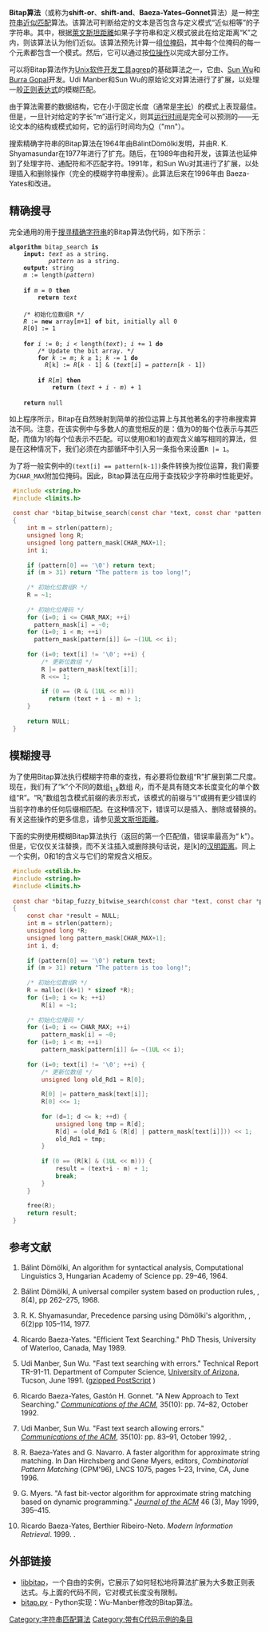 '''Bitap算法'''（或称为'''shift-or'''、'''shift-and'''、'''Baeza-Yates–Gonnet'''算法）是一种[[字符串近似匹配|字符串近似匹配]]算法。该算法可判断给定的文本是否包含与定义模式“近似相等”的子字符串。其中，根据[[萊文斯坦距離|萊文斯坦距離]]{{snd}}如果子字符串和定义模式彼此在给定距离“K”之内，则该算法认为他们近似。该算法预先计算一组[[掩码|位掩码]]，其中每个位掩码的每一个元素都包含一个模式。然后，它可以通过按[[位操作|位操作]]以完成大部分工作。

可以将Bitap算法作为[[UNIX|Unix]][[软件开发工具|软件开发工具]][[agrep|agrep]]的基础算法之一，它由{{tsl|en|Udi Manber||Udi Manber}}、[[Sun_Wu_(computer_scientist)|Sun Wu]]和[[Burra_Gopal|Burra Gopal]]开发。Udi Manber和Sun Wu的原始论文对算法进行了扩展，以处理一般[[正则表达式|正则表达式]]的模糊匹配。

由于算法需要的数据结构，它在小于固定长度（通常是[[字_(计算机)|字长]]）的模式上表现最佳。但是，一旦针对给定的字长“m”进行定义，则其[[时间复杂度|运行时间]]是完全可以预测的——无论文本的结构或模式如何，它的运行时间均为[[大O符号|O]]（"mn"）。

搜索精确字符串的Bitap算法在1964年由BálintDömölki发明，并由R. K. Shyamasundar在1977年进行了扩充。随后，在1989年由{{tsl|en|Ricardo Baeza-Yates||Ricardo Baeza-Yates}}和{{tsl|en|Gaston Gonnet||Gaston Gonnet}}开发，该算法也延伸到了处理字符、通配符和不匹配字符。1991年，{{tsl|en|Udi Manber||Manber}}和Sun Wu对其进行了扩展，以处理插入和删除操作（完全的模糊字符串搜索）。此算法后来在1996年由 Baeza-Yates和{{tsl|en|Gonzalo Navarro||Navarro}}改进。

==精确搜寻==
完全通用的用于[[字串搜尋演算法|搜寻精确字符串]]的Bitap算法伪代码，如下所示：
 '''algorithm''' bitap_search '''is'''
     '''input:''' ''text'' as a string.
            ''pattern'' as a string.
     '''output:''' string
     ''m'' := length(''pattern'')
 
     '''if''' ''m'' = 0 '''then'''
         '''return''' ''text''
 
     /* 初始化位数组R */
     ''R'' := '''new''' array[''m''+1] '''of''' bit, initially all 0
     ''R''[0] := 1
 
     '''for''' ''i'' := 0; ''i'' < length(''text''); ''i'' += 1 '''do'''
         /* Update the bit array. */
         '''for''' ''k'' := ''m''; ''k'' ≥ 1; ''k'' -= 1 '''do'''
           ''R''[k] := ''R''[''k'' - 1] & (''text''[''i''] = ''pattern''[''k'' - 1])
 
         '''if''' ''R''[''m''] '''then'''
             '''return''' (''text'' + ''i'' - ''m'') + 1
 
     '''return''' null

如上程序所示，Bitap在自然映射到简单的按位运算上与其他著名的字符串搜索算法不同。注意，在该实例中与多数人的直觉相反的是：值为0的每个位表示与其匹配，而值为1的每个位表示不匹配。可以使用0和1的直观含义编写相同的算法，但是在这种情况下，我们必须在内部循环中引入另一条指令来设置<code>R |= 1</code>。

为了将一般实例中的<code>(text[i] == pattern[k-1])</code>条件转换为按位运算，我们需要为<code>CHAR_MAX</code>附加位掩码。因此，Bitap算法在应用于查找较少字符串时性能更好。
<syntaxhighlight lang="c">
 #include <string.h>
 #include <limits.h>
 
 const char *bitap_bitwise_search(const char *text, const char *pattern)
 {
     int m = strlen(pattern);
     unsigned long R;
     unsigned long pattern_mask[CHAR_MAX+1];
     int i;
 
     if (pattern[0] == '\0') return text;
     if (m > 31) return "The pattern is too long!";
  
     /* 初始化位数组R */
     R = ~1;
 
     /* 初始化位掩码 */
     for (i=0; i <= CHAR_MAX; ++i)
       pattern_mask[i] = ~0;
     for (i=0; i < m; ++i)
       pattern_mask[pattern[i]] &= ~(1UL << i);
 
     for (i=0; text[i] != '\0'; ++i) {
         /* 更新位数组 */
         R |= pattern_mask[text[i]];
         R <<= 1;
 
         if (0 == (R & (1UL << m)))
           return (text + i - m) + 1;
     }
 
     return NULL;
 }
</syntaxhighlight>

==模糊搜寻==
为了使用Bitap算法执行模糊字符串的查找，有必要将位数组“R”扩展到第二尺度。现在，我们有了“k”个不同的数组<sub>1..''k''</sub>{{snd}}数组 ''R<sub>i</sub>''，而不是具有随文本长度变化的单个数组“R”。“R<sub>i</sub>”数组包含模式前缀的表示形式，该模式的前缀与“i”或拥有更少错误的当前字符串的任何后缀相匹配。在这种情况下，错误可以是插入、删除或替换的。有关这些操作的更多信息，请参见[[萊文斯坦距離|萊文斯坦距離]]。

下面的实例使用模糊Bitap算法执行{{tsl|en|fuzzy matching||模糊匹配}}（返回的第一个匹配值，错误率最高为“ k”）。但是，它仅仅关注替换，而不关注插入或删除{{snd}}换句话说，是[k]的[[汉明距离|汉明距离]]。同上一个实例，0和1的含义与它们的常规含义相反。
<syntaxhighlight lang="c">
 #include <stdlib.h>
 #include <string.h>
 #include <limits.h>
 
 const char *bitap_fuzzy_bitwise_search(const char *text, const char *pattern, int k)
 {
     const char *result = NULL;
     int m = strlen(pattern);
     unsigned long *R;
     unsigned long pattern_mask[CHAR_MAX+1];
     int i, d;
 
     if (pattern[0] == '\0') return text;
     if (m > 31) return "The pattern is too long!";
 
     /* 初始化位数组R */
     R = malloc((k+1) * sizeof *R);
     for (i=0; i <= k; ++i)
         R[i] = ~1;
 
     /* 初始化位掩码 */
     for (i=0; i <= CHAR_MAX; ++i)
         pattern_mask[i] = ~0;
     for (i=0; i < m; ++i)
         pattern_mask[pattern[i]] &= ~(1UL << i);
 
     for (i=0; text[i] != '\0'; ++i) {
         /* 更新位数组 */
         unsigned long old_Rd1 = R[0];
 
         R[0] |= pattern_mask[text[i]];
         R[0] <<= 1;
 
         for (d=1; d <= k; ++d) {
             unsigned long tmp = R[d];
             R[d] = (old_Rd1 & (R[d] | pattern_mask[text[i]])) << 1;
             old_Rd1 = tmp;
         }
 
         if (0 == (R[k] & (1UL << m))) {
             result = (text+i - m) + 1;
             break;
         }
     }
 
     free(R);
     return result;
 }
</syntaxhighlight>

==参考文献==
#{{note|Domolki64}} Bálint Dömölki, An algorithm for syntactical analysis, Computational Linguistics 3, Hungarian Academy of Science pp. 29–46, 1964.
#{{note|Domolki68}} Bálint Dömölki, A universal compiler system based on production rules, {{tsl|en|BIT Numerical Mathematics||BIT Numerical Mathematics}}, 8(4), pp 262–275, 1968. {{doi|10.1007/BF01933436}}
#{{note|shyamasundar77}} R. K. Shyamasundar, Precedence parsing using Dömölki's algorithm, {{tsl|en|International Journal of Computer Mathematics||International Journal of Computer Mathematics}}, 6(2)pp 105–114, 1977.
#{{note|BY89}} Ricardo Baeza-Yates. "Efficient Text Searching." PhD Thesis, University of Waterloo, Canada, May 1989.
#{{note|Manber91}} Udi Manber, Sun Wu. "Fast text searching with errors." Technical Report TR-91-11. Department of Computer Science, [[亚利桑那大学|University of Arizona]], Tucson, June 1991. ([ftp://ftp.cs.arizona.edu/agrep/agrep.ps.1.Z gzipped PostScript] {{Wayback|url=ftp://ftp.cs.arizona.edu/agrep/agrep.ps.1.Z |date=20201017014251 }})
#{{note|BYG92}} Ricardo Baeza-Yates, Gastón H. Gonnet. "A New Approach to Text Searching." ''[[ACM通讯|Communications of the ACM]]'', 35(10): pp. 74–82, October 1992.
#{{note|Manber92}} Udi Manber, Sun Wu. "Fast text search allowing errors." ''[[ACM通讯|Communications of the ACM]]'', 35(10): pp. 83–91, October 1992, {{doi|10.1145/135239.135244}}.
#{{note|BN96}} R. Baeza-Yates and G. Navarro. A faster algorithm for approximate string matching. In Dan Hirchsberg and Gene Myers, editors, ''Combinatorial Pattern Matching'' (CPM'96), LNCS 1075, pages 1–23, Irvine, CA, June 1996.
#{{note|M99}} G. Myers. "A fast bit-vector algorithm for approximate string matching based on dynamic programming." ''[[ACM期刊|Journal of the ACM]]'' 46 (3), May 1999, 395–415.  
#Ricardo Baeza-Yates, Berthier Ribeiro-Neto. ''Modern Information Retrieval''. 1999. {{ISBN|0-201-39829-X}}.
==外部链接==
*[https://web.archive.org/web/20120122013152/http://www.cod5.ch/archive/l/libbitap.html libbitap]，一个自由的实例，它展示了如何轻松地将算法扩展为大多数正则表达式。与上面的代码不同，它对模式长度没有限制。
*[https://github.com/polovik/Algorithms/blob/master/bitap.py bitap.py]{{Wayback|url=https://github.com/polovik/Algorithms/blob/master/bitap.py |date=20160130111730 }} - Python实现：Wu-Manber修改的Bitap算法。

{{字符串}}

[[Category:字符串匹配算法|Category:字符串匹配算法]]
[[Category:带有C代码示例的条目|Category:带有C代码示例的条目]]